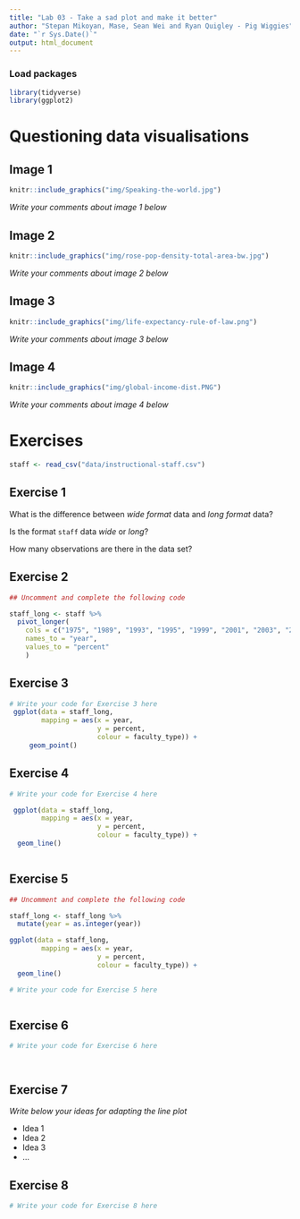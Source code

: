 ```yaml
---
title: "Lab 03 - Take a sad plot and make it better"
author: "Stepan Mikoyan, Mase, Sean Wei and Ryan Quigley - Pig Wiggies"
date: "`r Sys.Date()`"
output: html_document
---
```


### Load packages

```r
library(tidyverse)
library(ggplot2)
```


# Questioning data visualisations

## Image 1

```r
knitr::include_graphics("img/Speaking-the-world.jpg")
```

_Write your comments about image 1 below_





## Image 2

```r
knitr::include_graphics("img/rose-pop-density-total-area-bw.jpg")
```

_Write your comments about image 2 below_




## Image 3

```r
knitr::include_graphics("img/life-expectancy-rule-of-law.png")
```

_Write your comments about image 3 below_




## Image 4

```r
knitr::include_graphics("img/global-income-dist.PNG")
```

_Write your comments about image 4 below_





# Exercises

```r
staff <- read_csv("data/instructional-staff.csv")
```


## Exercise 1

What is the difference between *wide format* data and *long format* data?


Is the format `staff` data *wide* or *long*?


How many observations are there in the data set?




## Exercise 2

```r
## Uncomment and complete the following code

staff_long <- staff %>%
  pivot_longer(
    cols = c("1975", "1989", "1993", "1995", "1999", "2001", "2003", "2005", "2007", "2009", "2011"),
    names_to = "year",
    values_to = "percent"
    )

```


## Exercise 3

```r
# Write your code for Exercise 3 here
 ggplot(data = staff_long,
        mapping = aes(x = year, 
                      y = percent, 
                      colour = faculty_type)) +
     geom_point()

```

## Exercise 4

```r
# Write your code for Exercise 4 here

 ggplot(data = staff_long,
        mapping = aes(x = year, 
                      y = percent, 
                      colour = faculty_type)) +
  geom_line()



```

## Exercise 5

```r
## Uncomment and complete the following code

staff_long <- staff_long %>%
  mutate(year = as.integer(year))

ggplot(data = staff_long,
        mapping = aes(x = year, 
                      y = percent, 
                      colour = faculty_type)) +
  geom_line()
```


```r
# Write your code for Exercise 5 here



```

## Exercise 6

```r
# Write your code for Exercise 6 here




```

## Exercise 7

_Write below your ideas for adapting the line plot_

* Idea 1
* Idea 2
* Idea 3
* ...


## Exercise 8

```r
# Write your code for Exercise 8 here



```

